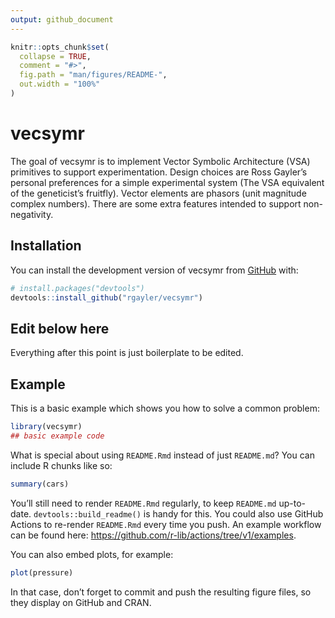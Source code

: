 ```yaml
---
output: github_document
---
```


<!-- README.md is generated from README.Rmd. Please edit that file -->

```r
knitr::opts_chunk$set(
  collapse = TRUE,
  comment = "#>",
  fig.path = "man/figures/README-",
  out.width = "100%"
)
```

# vecsymr

<!-- badges: start -->
<!-- badges: end -->

The goal of vecsymr is to implement Vector Symbolic Architecture (VSA) primitives to 
    support experimentation. Design choices are Ross Gayler's personal 
    preferences for a simple experimental system (The VSA equivalent of the
    geneticist's fruitfly). Vector elements are phasors (unit magnitude complex
    numbers). There are some extra features intended to support non-negativity.

## Installation

You can install the development version of vecsymr from [GitHub](https://github.com/) with:

``` r
# install.packages("devtools")
devtools::install_github("rgayler/vecsymr")
```

## Edit below here

Everything after this point is just boilerplate to be edited.

## Example

This is a basic example which shows you how to solve a common problem:

```r
library(vecsymr)
## basic example code
```

What is special about using `README.Rmd` instead of just `README.md`? You can include R chunks like so:

```r
summary(cars)
```

You'll still need to render `README.Rmd` regularly, to keep `README.md` up-to-date. `devtools::build_readme()` is handy for this. You could also use GitHub Actions to re-render `README.Rmd` every time you push. An example workflow can be found here: <https://github.com/r-lib/actions/tree/v1/examples>.

You can also embed plots, for example:

```r
plot(pressure)
```

In that case, don't forget to commit and push the resulting figure files, so they display on GitHub and CRAN.
